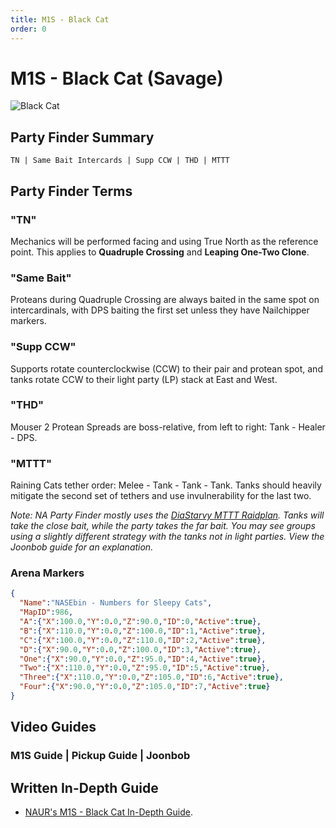 ```yaml
---
title: M1S - Black Cat
order: 0
---
```


# M1S - Black Cat (Savage)

![Black Cat](/images/thumbnails/savage/aac_lhw/m1s.png)

## Party Finder Summary

```
TN | Same Bait Intercards | Supp CCW | THD | MTTT
```

## Party Finder Terms

### "TN"

Mechanics will be performed facing and using True North as the reference point. This applies to **Quadruple Crossing** and **Leaping One-Two Clone**.

### "Same Bait"

Proteans during Quadruple Crossing are always baited in the same spot on intercardinals, with DPS baiting the first set unless they have Nailchipper markers.

### "Supp CCW"

Supports rotate counterclockwise (CCW) to their pair and protean spot, and tanks rotate CCW to their light party (LP) stack at East and West.

### "THD"

Mouser 2 Protean Spreads are boss-relative, from left to right: Tank - Healer - DPS.

### "MTTT"

Raining Cats tether order: Melee - Tank - Tank - Tank. Tanks should heavily mitigate the second set of tethers and use invulnerability for the last two.
    
*Note: NA Party Finder mostly uses the [DiaStarvy MTTT Raidplan](<https://raidplan.io/plan/3Kfzojuys7fOQs1v>). Tanks will take the close bait, while the party takes the far bait. You may see groups using a slightly different strategy with the tanks not in light parties. View the Joonbob guide for an explanation.*

### Arena Markers

```json
{
  "Name":"NASEbin - Numbers for Sleepy Cats",
  "MapID":986,
  "A":{"X":100.0,"Y":0.0,"Z":90.0,"ID":0,"Active":true},
  "B":{"X":110.0,"Y":0.0,"Z":100.0,"ID":1,"Active":true},
  "C":{"X":100.0,"Y":0.0,"Z":110.0,"ID":2,"Active":true},
  "D":{"X":90.0,"Y":0.0,"Z":100.0,"ID":3,"Active":true},
  "One":{"X":90.0,"Y":0.0,"Z":95.0,"ID":4,"Active":true},
  "Two":{"X":110.0,"Y":0.0,"Z":95.0,"ID":5,"Active":true},
  "Three":{"X":110.0,"Y":0.0,"Z":105.0,"ID":6,"Active":true},
  "Four":{"X":90.0,"Y":0.0,"Z":105.0,"ID":7,"Active":true}
}
```

## Video Guides

### M1S Guide | Pickup Guide | Joonbob
<YouTube videoId="0Vb3TCqz4F8" />

## Written In-Depth Guide
- [NAUR's M1S - Black Cat In-Depth Guide](/savage/m1s/guide).